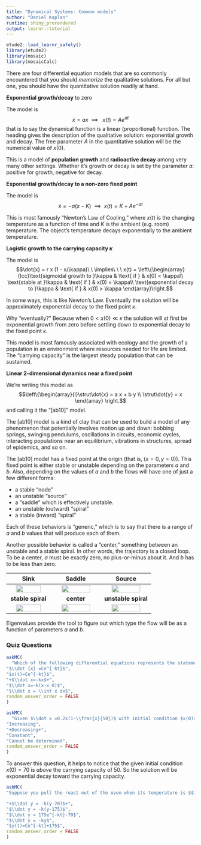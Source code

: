 ```yaml
---
title: "Dynamical Systems: Common models"
author: "Daniel Kaplan"
runtime: shiny_prerendered
output: learnr::tutorial
---
```


```r
etude2::load_learnr_safely()
library(etude2)
library(mosaic)
library(mosaicCalc)
```

There are four differential equation models that are so commonly encountered that you should *memorize* the qualitative solutions. For all but one, you should have the quantitative solution readily at hand.

**Exponential growth/decay** to zero

The model is $$\dot{x} = a x \ \ \implies\ \ \ x(t) = A e^{a t}$$ that is to say the dynamical function is a linear (proportional) function.  The heading gives the description of the qualitative solution: exponential growth and decay. The free parameter $A$ in the quantitative solution will be the numerical value of $x(0)$. 

This is a model of **population growth** and **radioactive decay** among very many other settings. Whether it's growth or decay is set by the parameter $a$: positive for growth, negative for decay.

**Exponential growth/decay to a non-zero fixed point**

The model is $$\dot{x} = -a (x - K) \ \ \implies\ \  x(t) = K + Ae^{-at}$$

This is most famously "Newton's Law of Cooling," where $x(t)$ is the changing temperature as a function of time and $K$ is the ambient (e.g. room) temperature. The object's temperature decays exponentially to the ambient temperature.

**Logistic growth to the carrying capacity $\kappa$**

The model is $$\dot{x} = r x (1 - x/\kappa)\ \ \implies\ \ \ x(t) = \left\{\begin{array}{lcc}\text{sigmoidal growth to }\kappa & \text{ if } & x(0) < \kappa\\
\text{stable at }\kappa & \text{ if } & x(0) = \kappa\\
\text{exponential decay to }\kappa & \text{ if } & x(0) > \kappa
\end{array}\right.$$

In some ways, this is like Newton's Law. Eventually the solution will be approximately exponential decay to the fixed point $\kappa$.

Why "eventually?" Because when $0 < x(0) \ll \kappa$ the solution will at first be exponential growth from zero before settling down to exponential decay to the fixed point $\kappa$.

This model is most famously associated with ecology and the growth of a population in an environment where resources needed for life are limited. The "carrying capacity" is the largest steady population that can be sustained.

**Linear 2-dimensional dynamics near a fixed point**

We're writing this model as 
$$\left\{\begin{array}{l}\strut\dot{x} = a x + b y \\ \strut\dot{y} = x \end{array} \right.$$
and calling it the "[ab10]" model.

The [ab10] model is a kind of clay that can be used to build a model of any phenomenon that potentially involves motion up and down: bobbing springs, swinging pendulums, oscillations in circuits, economic cycles, interacting populations near an equilibrium, vibrations in structures, spread of epidemics, and so on.

The [ab10] model has a fixed point at the origin (that is, $(x=0, y=0)$). This fixed point is either stable or unstable depending on the parameters $a$ and $b$. Also, depending on the values of $a$ and $b$ the flows will have one of just a few different forms:

- a stable "node"
- an unstable "source"
- a "saddle" which is effectively unstable.
- an unstable (outward) "spiral"
- a stable (inward) "spiral"

Each of these behaviors is "generic," which is to say that there is a range of $a$ and $b$ values that will produce each of them.

Another possible behavior is called a "center," something between an unstable and a stable spiral. In other words, the trajectory is a closed loop. To be a center, $a$ must be exactly zero, no plus-or-minus about it. And $b$ has to be less than zero.


Sink | Saddle | Source
:------:|:-------:|:-------:
<img src="www/sink.png" width="80%"> | <img src="www/saddle.png" width="80%"> | <img src="www/source.png" width="80%">
**stable spiral** | **center** | **unstable spiral**
<img src="www/spiral.png" width="80%"> | <img src="www/center.png" width="80%"> | <img src="www/unstable-spiral.png" width="80%">

Eigenvalues provide the tool to figure out which type the flow will be as a function of parameters $a$ and $b$.

### Quiz Questions

```r
askMC(
  "Which of the following differential equations represents the statement: *\"The rate at which the radioactive substance decays is directly proportional to the amount of substance remaining.\"*",
"$\\dot {x} =Ce^{-kt}$",
"$x(t)=Ce^{-kt}$",
"+$\\dot x=-kx$+",
"$\\dot x=-k(x-x_0)$",
"$\\dot x = \\int x dx$",
random_answer_order = FALSE
)
```

```r
askMC(
  "Given $\\dot x =0.2x(1-\\frac{x}{50})$ with initial condition $x(0)=70$, is $x(t)$ increasing, decreasing, constant, or cannot be determined?",
"Increasing",
"+Decreasing+",
"Constant",
"Cannot be determined",
random_answer_order = FALSE
)
```

To answer this question, it helps to notice that the given initial condition $x(0) = 70$ is *above* the carrying capacity of 50. So the solution will be exponential decay toward the carrying capacity.


```r
askMC(
"Suppose you pull the roast out of the oven when its temperature is $$175^{\\circ}$$F.  The room temperature is $$70^{\\circ}$$F and the roast cools in accordance with Newton’s Law of Cooling.  Let $y(t)$ be the temperature of the roast $t$ minutes after it is removed from the oven. Which of the following is the differential equation that models this situation?",

"+$\\dot y = -k(y-70)$+",
"$\\dot y = -k(y-175)$",
"$\\dot y = 175e^{-kt}-70$",
"$\\dot y = -ky$",
"$y(t)=Ce^{-kt}+175$",
random_answer_order = FALSE
)
```



